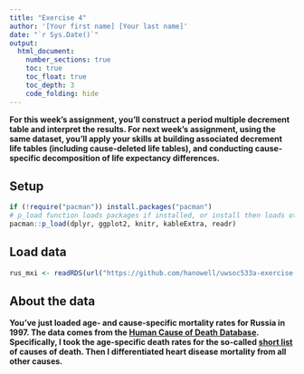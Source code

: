```yaml
---
title: "Exercise 4"
author: '[Your first name] [Your last name]'
date: "`r Sys.Date()`"
output:
  html_document:
    number_sections: true
    toc: true
    toc_float: true
    toc_depth: 3
    code_folding: hide
---
```


**For this week's assignment, you'll construct a period multiple decrement table and interpret the results. For next week's assignment, using the same dataset, you'll apply your skills at building associated decrement life tables (including cause-deleted life tables), and conducting cause-specific decomposition of life expectancy differences.**

## Setup {.unnumbered}

```r
if (!require("pacman")) install.packages("pacman")
# p_load function loads packages if installed, or install then loads otherwise
pacman::p_load(dplyr, ggplot2, knitr, kableExtra, readr)
```

## Load data {.unnumbered}

```r
rus_mxi <- readRDS(url("https://github.com/hanowell/uwsoc533a-exercise-05/blob/main/data/rus_mxi.rds?raw=true"))
```

## About the data {.unnumbered}

**You've just loaded age- and cause-specific mortality rates for Russia in 1997. The data comes from the [Human Cause of Death Database](https://www.causesofdeath.org/cgi-bin/country.php?country=RUS). Specifically, I took the age-specific death rates for the so-called [short list](https://www.causesofdeath.org/docs/short_list.pdf) of causes of death. Then I differentiated heart disease mortality from all other causes.**
